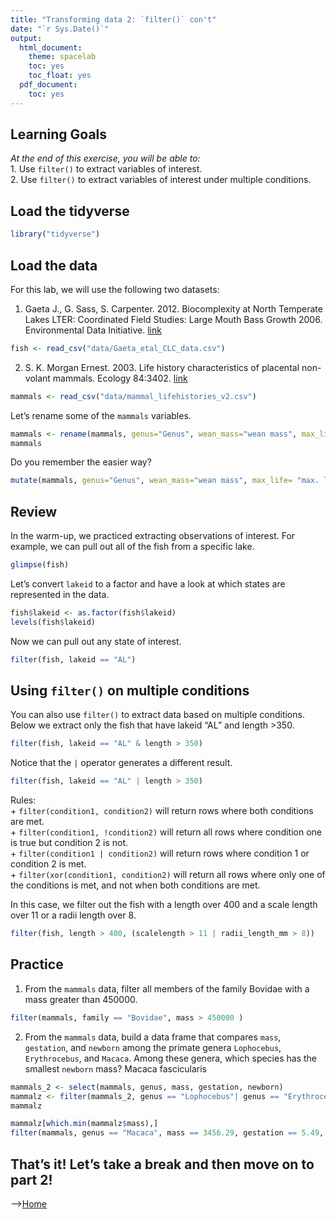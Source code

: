 ```yaml
---
title: "Transforming data 2: `filter()` con't"
date: "`r Sys.Date()`"
output:
  html_document:
    theme: spacelab
    toc: yes
    toc_float: yes
  pdf_document:
    toc: yes
---
```


## Learning Goals
*At the end of this exercise, you will be able to:*    
1. Use `filter()` to extract variables of interest.  
2. Use `filter()` to extract variables of interest under multiple conditions.  

## Load the tidyverse
```r
library("tidyverse")
```

## Load the data
For this lab, we will use the following two datasets:  

1. Gaeta J., G. Sass, S. Carpenter. 2012. Biocomplexity at North Temperate Lakes LTER: Coordinated Field Studies: Large Mouth Bass Growth 2006. Environmental Data Initiative.   [link](https://portal.edirepository.org/nis/mapbrowse?scope=knb-lter-ntl&identifier=267)  
```r
fish <- read_csv("data/Gaeta_etal_CLC_data.csv")
```

2. S. K. Morgan Ernest. 2003. Life history characteristics of placental non-volant mammals. Ecology 84:3402.   [link](http://esapubs.org/archive/ecol/E084/093/)  
```r
mammals <- read_csv("data/mammal_lifehistories_v2.csv")
```

Let's rename some of the `mammals` variables.  
```r
mammals <- rename(mammals, genus="Genus", wean_mass="wean mass", max_life= "max. life", litter_size="litter size", litters_per_year="litters/year")
mammals
```

Do you remember the easier way?
```r
mutate(mammals, genus="Genus", wean_mass="wean mass", max_life= "max. life", litter_size="litter size", litters_per_year="litters/year")
```

## Review
In the warm-up, we practiced extracting observations of interest. For example, we can pull out all of the fish from a specific lake.  
```r
glimpse(fish)
```

Let's convert `lakeid` to a factor and have a look at which states are represented in the data.  
```r
fish$lakeid <- as.factor(fish$lakeid)
levels(fish$lakeid)
```

Now we can pull out any state of interest.  
```r
filter(fish, lakeid == "AL")
```

## Using `filter()` on multiple conditions
You can also use `filter()` to extract data based on multiple conditions. Below we extract only the fish that have lakeid "AL" and length >350.
```r
filter(fish, lakeid == "AL" & length > 350)
```

Notice that the `|` operator generates a different result.
```r
filter(fish, lakeid == "AL" | length > 350)
```

Rules:  
+ `filter(condition1, condition2)` will return rows where both conditions are met.  
+ `filter(condition1, !condition2)` will return all rows where condition one is true but condition 2 is not.  
+ `filter(condition1 | condition2)` will return rows where condition 1 or condition 2 is met.  
+ `filter(xor(condition1, condition2)` will return all rows where only one of the conditions is met, and not when both conditions are met.  

In this case, we filter out the fish with a length over 400 and a scale length over 11 or a radii length over 8.
```r
filter(fish, length > 400, (scalelength > 11 | radii_length_mm > 8))
```

## Practice  
1.  From the `mammals` data, filter all members of the family Bovidae with a mass greater than 450000.
```r
filter(mammals, family == "Bovidae", mass > 450000 )
```

2. From the `mammals` data, build a data frame that compares `mass`, `gestation`, and `newborn` among the primate genera `Lophocebus`, `Erythrocebus`, and `Macaca`. Among these genera, which species has the smallest `newborn` mass?
Macaca fascicularis
```r
mammals_2 <- select(mammals, genus, mass, gestation, newborn)
mammalz <- filter(mammals_2, genus == "Lophocebus"| genus == "Erythrocebus" | genus == "Macaca" )
mammalz
```

```r
mammalz[which.min(mammalz$mass),]
filter(mammals, genus == "Macaca", mass == 3456.29, gestation == 5.49, newborn == 407.82)
```

## That's it! Let's take a break and then move on to part 2!  

-->[Home](https://jmledford3115.github.io/datascibiol/)  